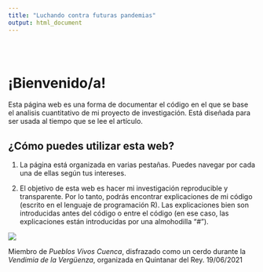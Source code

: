 ```yaml
---
title: "Luchando contra futuras pandemias"
output: html_document
---
```


<style type="text/css">
.title {
  display: none;
}

#getting-started img {
  margin-right: 10px;
}

</style>

<div class="row" style="padding-top: 30px;">
<div class="col-sm-6">

# **¡Bienvenido/a!**

Esta página web es una forma de documentar el código en el que se base el analisis cuantitativo de mi
proyecto de investigación. Está diseñada para ser usada al tiempo que se lee el artículo.

## ¿Cómo puedes utilizar esta web?

1. La página está organizada en varias pestañas. Puedes navegar por cada una de ellas según tus intereses.

2. El objetivo de esta web es hacer mi investigación reproducible y transparente. Por lo tanto, podrás
encontrar explicaciones de mi código (escrito en el lenguaje de programación R). Las explicaciones bien
son introducidas antes del código o entre el código (en ese caso, las explicaciones están introducidas
por una almohodilla "#"). 




![](images/dancing_pig_1.jpg)

Miembro de *Pueblos Vivos Cuenca*, disfrazado como un cerdo durante la *Vendimia de la Vergüenza*,
organizada en Quintanar del Rey.  19/06/2021
